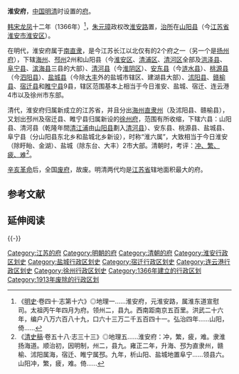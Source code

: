 '''淮安府'''，[[中国|中国]][[明朝|明]][[清朝|清]]时设置的[[府_(行政区划)|府]]。

[[韩宋|韩宋]][[龍鳳_(韓林兒)|龙凤]]十二年（1366年）<ref>《[[明史|明史]]·卷四十·志第十六》◎地理一......淮安府，元淮安路，属淮东道宣慰司。太祖丙午年四月为府。领州二，县九。西南距南京五百里。洪武二十六年，编户八万六百八十九，口六十三万二千五百四十一。弘治四年......山阳，倚......</ref>，[[朱元璋|朱元璋]]政权改[[淮安路|淮安路]]置，[[治所|治所]]在[[山阳县_(江苏省)|山阳县]]（今[[江苏省|江苏省]][[淮安市|淮安市]][[淮安区|淮安区]]）。

在明代，淮安府属于[[南直隶|南直隶]]，是今江苏长江以北仅有的2个府之一（另一个是[[扬州府|扬州府]]），下辖[[海州_(东魏)|海州]]、[[邳州_(古代)|邳州]]2州和山阳县（今[[淮安区|淮安区]]、[[清浦区|清浦区]]、[[清河区|清河区]]全部及[[洪泽县|洪泽县]]、[[阜宁县|阜宁县]]、[[滨海县|滨海县]]三县的大部）、[[清河县_(江苏省)|清河县]]（今[[淮阴区|淮阴区]]）、[[安東縣_(江蘇省)|安东县]]（今[[涟水县|涟水县]]）、[[桃源县_(泗阳)|桃源县]]（今[[泗阳县|泗阳县]]）、[[盐城县|盐城县]]（今除[[大丰区|大丰]]外的盐城市辖区、建湖县大部）、[[沭阳县|沭阳县]]、[[赣榆县|赣榆县]]、[[宿迁县|宿迁县]]和[[睢宁县|睢宁县]]9县，辖区范围基本上相当于今日淮安、盐城、宿迁、连云港4市以及徐州市东部。

清代，淮安府归属新成立的江苏省，并且分出[[海州直隶州|海州直隶州]]（及沭阳县、赣榆县），又划出邳州及宿迁县、睢宁县归属新设的[[徐州府|徐州府]]，范围有所收缩，下辖六县：山阳县、清河县（乾隆年間[[清江浦|清江浦]]由[[山阳县_(江苏省)|山阳县]]劃入[[清河县_(江苏省)|清河县]]）、安东县、桃源县、盐城县、阜宁县（分山阳县东北乡和盐城北乡新设），时称“淮六属”，大致相当于今日淮安（除盱眙、金湖）、盐城（除东台、大丰）2市大部。清朝时，考评：[[衝繁疲難|冲、繁、疲、难]]<ref>《[[清史稿|清史稿]]·卷五十八·志三十三》◎地理五......淮安府：冲，繁，疲，难。隶淮扬海道。顺治初，因明制，州二，县九。雍正二年，升海、邳为直隶州，赣榆、沭阳属海，宿迁、睢宁属邳。九年，析山阳、盐城地置阜宁......领县六。山阳冲，繁，疲，难。倚......</ref>。

[[辛亥革命|辛亥革命]]后，全国[[废府州厅改县|废府]]，故废。明清两代均是[[江苏省|江苏省]]辖地面积最大的府。

== 参考文献 ==
{{Reflist}}

== 延伸阅读 ==
{{Wikisource further reading}}

{{-}}
{{明朝行政区划|nocat}}
{{清朝江蘇省行政區劃}}
{{江苏行政区划史|清}}

{{DEFAULTSORT:H}}
[[Category:江苏的府|Category:江苏的府]] 
[[Category:明朝的府|Category:明朝的府]] 
[[Category:清朝的府|Category:清朝的府]] 
[[Category:淮安行政区划史|Category:淮安行政区划史]]
[[Category:盐城行政区划史|Category:盐城行政区划史]]
[[Category:宿迁行政区划史|Category:宿迁行政区划史]]
[[Category:连云港行政区划史|Category:连云港行政区划史]]
[[Category:徐州行政区划史|Category:徐州行政区划史]]
[[Category:1366年建立的行政区划|Category:1366年建立的行政区划]]
[[Category:1913年废除的行政区划|Category:1913年废除的行政区划]]